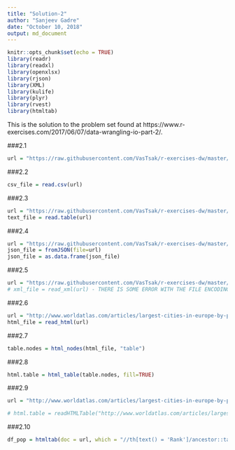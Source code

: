 ```yaml
---
title: "Solution-2"
author: "Sanjeev Gadre"
date: "October 10, 2018"
output: md_document
---
```


```r
knitr::opts_chunk$set(echo = TRUE)
library(readr)
library(readxl)
library(openxlsx)
library(rjson)
library(XML)
library(kulife)
library(plyr)
library(rvest)
library(htmltab)
```

This is the solution to the problem set found at https://www.r-exercises.com/2017/06/07/data-wrangling-io-part-2/.

###2.1
```r
url = "https://raw.githubusercontent.com/VasTsak/r-exercises-dw/master/part-1/data.csv"
```

###2.2
```r
csv_file = read.csv(url)
```

###2.3
```r
url = "https://raw.githubusercontent.com/VasTsak/r-exercises-dw/master/part-2/data.txt"
text_file = read.table(url)
```

###2.4
```r
url = "https://raw.githubusercontent.com/VasTsak/r-exercises-dw/master/part-2/data.json"
json_file = fromJSON(file=url)
json_file = as.data.frame(json_file)
```

###2.5
```r
url = "https://raw.githubusercontent.com/VasTsak/r-exercises-dw/master/part-2/data.xml"
# xml_file = read_xml(url) - THERE IS SOME ERROR WITH THE FILE ENCODING AND UNABLE TO READ THE XML DOCUMENT
```

###2.6
```r
url = "http://www.worldatlas.com/articles/largest-cities-in-europe-by-population.html"
html_file = read_html(url)
```

###2.7
```r
table.nodes = html_nodes(html_file, "table")
```

###2.8
```r
html.table = html_table(table.nodes, fill=TRUE)
```

###2.9
```r
url = "http://www.worldatlas.com/articles/largest-cities-in-europe-by-population.html"

# html.table = readHTMLTable("http://www.worldatlas.com/articles/largest-cities-in-europe-by-population.html") - THE readHTMLTABLE() RETURNS AN ERROR CITING INABLITY TO LOAD THE URL.
```

###2.10
```r
df_pop = htmltab(doc = url, which = "//th[text() = 'Rank']/ancestor::table")
```

